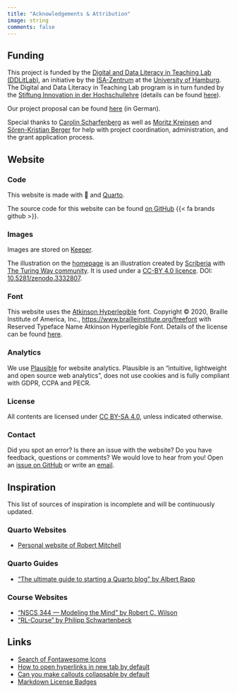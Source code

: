 ```yaml
---
title: "Acknowledgements & Attribution"
image: string
comments: false
---
```


## Funding

This project is funded by the [Digital and Data Literacy in Teaching Lab (DDLitLab)](https://www.isa.uni-hamburg.de/en/ddlitlab.html), an initiative by the [ISA-Zentrum](https://www.isa.uni-hamburg.de/) at the [University of Hamburg](https://www.uni-hamburg.de/en.html).
The Digital and Data Literacy in Teaching Lab program is in turn funded by the [Stiftung Innovation in der Hochschullehre](https://stiftung-hochschullehre.de/en/) (details can be found [here](https://stiftung-hochschullehre.de/projekt/ddlitlab/)).

Our project proposal can be found [here]({{< var links.proposal >}}) (in German).

Special thanks to [Carolin Scharfenberg](https://www.isa.uni-hamburg.de/en/ddlitlab/team/scharfenberg-carolin.html){target="_blank"} as well as [Moritz Kreinsen](https://www.isa.uni-hamburg.de/en/ddlitlab/team/kreinsen-moritz.html) and [Sören-Kristian Berger](https://www.isa.uni-hamburg.de/en/ddlitlab/team/berger-soeren-kristian.html) for help with project coordination, administration, and the grant application process.

## Website

### Code

This website is made with 🖤 and [Quarto](https://quarto.org/).

The source code for this website can be found [on GitHub]({{< var links.github >}}) {{< fa brands github >}}.

### Images

Images are stored on [Keeper]({{< var links.keeper >}}).

The illustration on the [homepage](index.qmd){target="_self"} is an illustration created by [Scriberia](https://www.scriberia.com/) with [The Turing Way community](https://the-turing-way.netlify.app/welcome).
It is used under a [CC-BY 4.0 licence](https://creativecommons.org/licenses/by/4.0/). DOI: [10.5281/zenodo.3332807](https://doi.org/10.5281/zenodo.3695300).

### Font

This website uses the [Atkinson Hyperlegible](https://brailleinstitute.org/freefont) font.
Copyright © 2020, Braille Institute of America, Inc., [https://www.brailleinstitute.org/freefont](https://www.brailleinstitute.org/freefont) with Reserved Typeface Name Atkinson Hyperlegible Font.
Details of the license can be found [here](http://brailleinstitute.org/wp-content/uploads/2020/11/Atkinson-Hyperlegible-Font-License-2020-1104.pdf).

### Analytics

We use [Plausible](https://plausible.io/) for website analytics.
Plausible is an "intuitive, lightweight and open source web analytics", does not use cookies and is fully compliant with GDPR, CCPA and PECR.

### License

All contents are licensed under [CC BY-SA 4.0](https://creativecommons.org/licenses/by-sa/4.0/), unless indicated otherwise.

### Contact

Did you spot an error?
Is there an issue with the website?
Do you have feedback, questions or comments?
We would love to hear from you!
Open an [issue on GitHub]({{< var links.issues >}}) or write an [email]({{< var links.email >}}){target="_blank"}.

## Inspiration

This list of sources of inspiration is incomplete and will be continuously updated.

### Quarto Websites

- [Personal website of Robert Mitchell](https://robertmitchellv.com/about.html)

### Quarto Guides

- ["The ultimate guide to starting a Quarto blog" by Albert Rapp](https://albert-rapp.de/posts/13_quarto_blog_writing_guide/13_quarto_blog_writing_guide.html)

### Course Websites

- ["NSCS 344 — Modeling the Mind" by Robert C. Wilson](http://u.arizona.edu/~bob/web_NSCS344/index.html)
- ["RL-Course" by Philipp Schwartenbeck](https://github.com/schwartenbeckph/RL-Course)

## Links

- [Search of Fontawesome Icons](https://fontawesome.com/search)
- [How to open hyperlinks in new tab by default](https://github.com/quarto-dev/quarto-cli/discussions/3169)
- [Can you make callouts collapsable by default](https://github.com/quarto-dev/quarto-cli/discussions/2869)
- [Markdown License Badges](https://gist.github.com/lukas-h/2a5d00690736b4c3a7ba)
